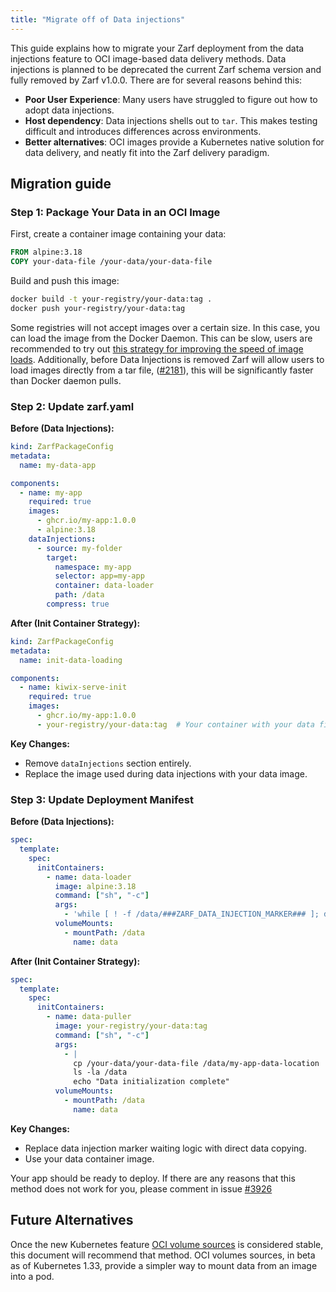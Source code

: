 ```yaml
---
title: "Migrate off of Data injections"
---
```


This guide explains how to migrate your Zarf deployment from the data injections feature to OCI image-based data delivery methods. Data injections is planned to be deprecated the current Zarf schema version and fully removed by Zarf v1.0.0. There are for several reasons behind this:

- **Poor User Experience**: Many users have struggled to figure out how to adopt data injections.
- **Host dependency**: Data injections shells out to `tar`. This makes testing difficult and introduces differences across environments.
- **Better alternatives**: OCI images provide a Kubernetes native solution for data delivery, and neatly fit into the Zarf delivery paradigm.

## Migration guide

### Step 1: Package Your Data in an OCI Image

First, create a container image containing your data:

```dockerfile
FROM alpine:3.18
COPY your-data-file /your-data/your-data-file
```

Build and push this image:
```bash
docker build -t your-registry/your-data:tag .
docker push your-registry/your-data:tag
```

Some registries will not accept images over a certain size. In this case, you can load the image from the Docker Daemon. This can be slow, users are recommended to try out [this strategy for improving the speed of image loads](https://docs.zarf.dev/faq#how-can-i-improve-the-speed-of-loading-large-images-from-docker-on-zarf-package-create). Additionally, before Data Injections is removed Zarf will allow users to load images directly from a tar file, ([#2181](https://github.com/zarf-dev/zarf/issues/)), this will be significantly faster than Docker daemon pulls.

### Step 2: Update zarf.yaml

**Before (Data Injections):**
```yaml
kind: ZarfPackageConfig
metadata:
  name: my-data-app

components:
  - name: my-app
    required: true
    images:
      - ghcr.io/my-app:1.0.0
      - alpine:3.18
    dataInjections:
      - source: my-folder
        target:
          namespace: my-app
          selector: app=my-app
          container: data-loader
          path: /data
        compress: true
```

**After (Init Container Strategy):**
```yaml
kind: ZarfPackageConfig
metadata:
  name: init-data-loading

components:
  - name: kiwix-serve-init
    required: true
    images:
      - ghcr.io/my-app:1.0.0
      - your-registry/your-data:tag  # Your container with your data file
```

**Key Changes:**
- Remove `dataInjections` section entirely.
- Replace the image used during data injections with your data image.

### Step 3: Update Deployment Manifest

**Before (Data Injections):**
```yaml
spec:
  template:
    spec:
      initContainers:
        - name: data-loader
          image: alpine:3.18
          command: ["sh", "-c"]
          args:
            - 'while [ ! -f /data/###ZARF_DATA_INJECTION_MARKER### ]; do echo "waiting for zarf data sync" && sleep 1; done; echo "we are done waiting!"'
          volumeMounts:
            - mountPath: /data
              name: data
```

**After (Init Container Strategy):**
```yaml
spec:
  template:
    spec:
      initContainers:
        - name: data-puller
          image: your-registry/your-data:tag
          command: ["sh", "-c"]
          args:
            - |
              cp /your-data/your-data-file /data/my-app-data-location
              ls -la /data
              echo "Data initialization complete"
          volumeMounts:
            - mountPath: /data
              name: data
```

**Key Changes:**
- Replace data injection marker waiting logic with direct data copying.
- Use your data container image.

Your app should be ready to deploy. If there are any reasons that this method does not work for you, please comment in issue [#3926](https://github.com/zarf-dev/zarf/issues/3926)

## Future Alternatives

Once the new Kubernetes feature [OCI volume sources](https://github.com/kubernetes/enhancements/tree/master/keps/sig-node/4639-oci-volume-source) is considered stable, this document will recommend that method. OCI volumes sources, in beta as of Kubernetes 1.33, provide a simpler way to mount data from an image into a pod.
